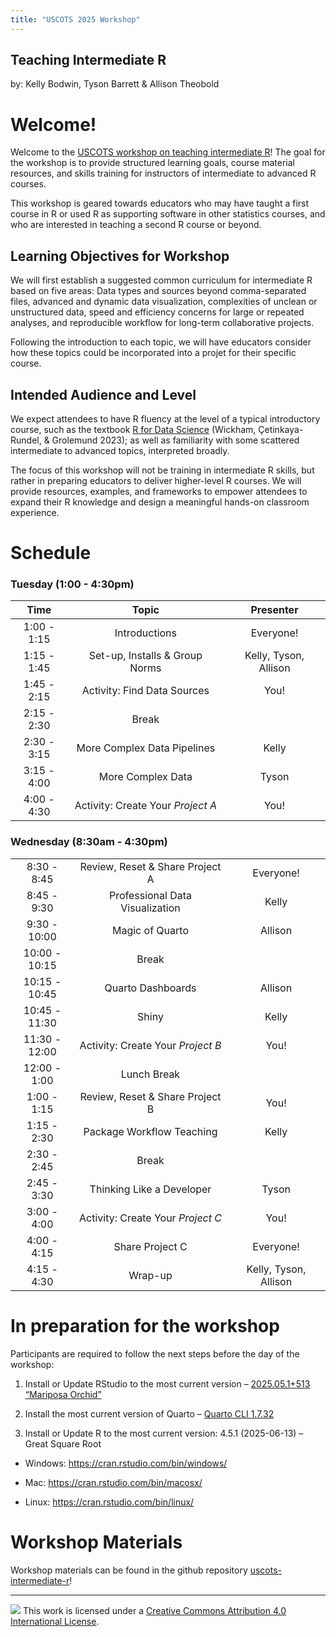```yaml
---
title: "USCOTS 2025 Workshop"
---
```


## Teaching Intermediate R

by: Kelly Bodwin, Tyson Barrett & Allison Theobold

# Welcome!

Welcome to the [USCOTS workshop on teaching intermediate R](https://www.causeweb.org/cause/uscots/uscots25/program/workshops/w01)! The goal for the workshop is to provide structured learning goals, course material resources, and skills training for instructors of intermediate to advanced R courses.

This workshop is geared towards educators who may have taught a first course in R or used R as supporting software in other statistics courses, and who are interested in teaching a second R course or beyond.

## Learning Objectives for Workshop

We will first establish a suggested common curriculum for intermediate R based on five areas: Data types and sources beyond comma-separated files, advanced and dynamic data visualization, complexities of unclean or unstructured data, speed and efficiency concerns for large or repeated analyses, and reproducible workflow for long-term collaborative projects.

Following the introduction to each topic, we will have educators consider how these topics could be incorporated into a projet for their specific course.

## Intended Audience and Level

We expect attendees to have R fluency at the level of a typical introductory course, such as the textbook [R for Data Science](https://r4ds.hadley.nz/) (Wickham, Çetinkaya-Rundel, & Grolemund 2023); as well as familiarity with some scattered intermediate to advanced topics, interpreted broadly.

The focus of this workshop will not be training in intermediate R skills, but rather in preparing educators to deliver higher-level R courses. We will provide resources, examples, and frameworks to empower attendees to expand their R knowledge and design a meaningful hands-on classroom experience.

# Schedule

### **Tuesday (1:00 - 4:30pm)**

|    Time     |               Topic               |       Presenter       |
|:-----------:|:---------------------------------:|:---------------------:|
| 1:00 - 1:15 |           Introductions           |       Everyone!       |
| 1:15 - 1:45 |  Set-up, Installs & Group Norms   | Kelly, Tyson, Allison |
| 1:45 - 2:15 |    Activity: Find Data Sources    |         You!          |
| 2:15 - 2:30 |               Break               |                       |
| 2:30 - 3:15 |    More Complex Data Pipelines    |         Kelly         |
| 3:15 - 4:00 |         More Complex Data         |         Tyson         |
| 4:00 - 4:30 | Activity: Create Your *Project A* |         You!          |

### **Wednesday (8:30am - 4:30pm)**

|               |                                    |                       |
|:-------------:|:----------------------------------:|:---------------------:|
|  8:30 - 8:45  |  Review, Reset & Share Project A   |       Everyone!       |
|  8:45 - 9:30  |  Professional Data Visualization   |         Kelly         |
| 9:30 - 10:00  |          Magic of Quarto           |        Allison        |
| 10:00 - 10:15 |               Break                |                       |
| 10:15 - 10:45 |         Quarto Dashboards          |        Allison        |
| 10:45 - 11:30 |               Shiny                |         Kelly         |
| 11:30 - 12:00 | Activity: Create Your *Project B*  |         You!          |
| 12:00 - 1:00  |            Lunch Break             |                       |
|  1:00 - 1:15  |  Review, Reset & Share Project B   |         You!          |
|  1:15 - 2:30  |     Package Workflow Teaching      |         Kelly         |
|  2:30 - 2:45  |               Break                |                       |
|  2:45 - 3:30  |     Thinking Like a Developer      |         Tyson         |
|  3:00 - 4:00  | Activity: Create Your *Project C*  |         You!          |
|  4:00 - 4:15  |          Share Project C           |       Everyone!       |
|  4:15 - 4:30  |              Wrap-up               | Kelly, Tyson, Allison |

# In preparation for the workshop

Participants are required to follow the next steps before the day of the workshop:

1.  Install or Update RStudio to the most current version -- [2025.05.1+513 "Mariposa Orchid"](https://posit.co/download/rstudio-desktop/)

2.  Install the most current version of Quarto -- [Quarto CLI 1.7.32](https://quarto.org/docs/get-started/)

3.  Install or Update R to the most current version: 4.5.1 (2025-06-13) -- Great Square Root

-   Windows: <https://cran.rstudio.com/bin/windows/>

-   Mac: <https://cran.rstudio.com/bin/macosx/>

-   Linux: <https://cran.rstudio.com/bin/linux/>

# Workshop Materials

Workshop materials can be found in the github repository [uscots-intermediate-r](https://github.com/atheobold/uscots-intermediate-r)!

<!-- # After the Workshop -->

<!-- Feel free to parooze the [list of Quarto docs and presentations](resources/resource-list.qmd) we have used in our statisics courses. Many of these documents are from the first week of classes, so they could give you an idea of how you might want to introduce your students to Quarto!  -->

------------------------------------------------------------------------

![](https://i.creativecommons.org/l/by/4.0/88x31.png) This work is licensed under a [Creative Commons Attribution 4.0 International License](https://creativecommons.org/licenses/by/4.0/).

